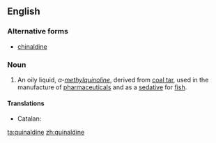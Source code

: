 ==English==
{{wikipedia}}

===Alternative forms===
* [[chinaldine]]

===Noun===
{{en-noun|~}}

# {{lb|en|organic compound}} An oily liquid, ''α-[[methyl]][[quinoline]]'', derived from [[coal tar]], used in the manufacture of [[pharmaceutical]]s and as a [[sedative]] for [[fish]].

====Translations====
{{trans-top|oily liquid}}
* Catalan: {{t|ca|quinaldina|f}}
{{trans-mid}}
{{trans-bottom}}

[[ta:quinaldine]]
[[zh:quinaldine]]